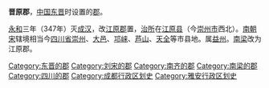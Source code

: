 '''晋原郡'''，[[中国|中国]][[东晋|东晋]]时设置的[[郡|郡]]。

[[永和_(东晋)|永和]]三年（347年）灭[[成汉|成汉]]，改[[江原郡|江原郡]]置，[[治所|治所]]在[[江原县|江原县]]（今[[崇州市|崇州市]]西北）。[[刘宋|南朝宋]]辖境相当今[[四川省|四川省]][[崇州市|崇州]]、[[大邑县|大邑]]、[[邛崃市|邛崃]]、[[芦山县|芦山]]、[[天全县|天全]]等市县地。属[[益州|益州]]。[[梁_(南朝)|南梁]]改为江原郡。

{{晉朝行政區劃|nocat}}
{{南朝行政區劃|nocat}}
{{四川行政区划小作品}}
{{DEFAULTSORT:J}}
[[Category:东晋的郡|Category:东晋的郡]]
[[Category:刘宋的郡|Category:刘宋的郡]]
[[Category:南齐的郡|Category:南齐的郡]]
[[Category:南梁的郡|Category:南梁的郡]]
[[Category:四川的郡|Category:四川的郡]]
[[Category:成都行政区划史|Category:成都行政区划史]]
[[Category:雅安行政区划史|Category:雅安行政区划史]]